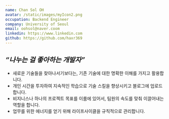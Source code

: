```yaml
---
name: Chan Sol OH
avatar: /static/images/myIcon2.png
occupation: Backend Engineer
company: University of Seoul
email: oohsol@naver.coom
linkedin: https://www.linkedin.com
github: https://github.com/haxr369
---
```


## **_“나누는 걸 좋아하는 개발자”_**

- 새로운 기술들을 찾아나서기보다는, 기존 기술에 대한 명확한 이해를 가지고 활용합니다.
- 개인 시간을 투자하여 지속적인 학습으로 기술 스킬을 향상시키고 블로그에 업로드합니다.
- 비지니스나 하나의 프로젝트 목표를 이룸에 있어서, 팀원의 속도를 맞춰 이끌어내는 역할을 합니다.
- 업무를 위한 에너지를 얻기 위해 라이프사이클을 규칙적으로 관리합니다.
